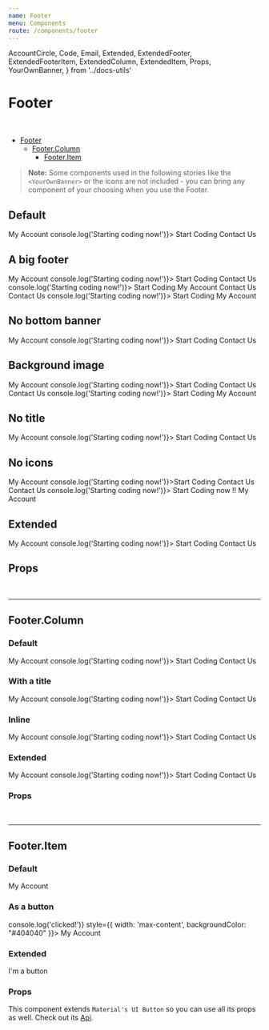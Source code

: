 ```yaml
---
name: Footer
menu: Components
route: /components/footer
---
```


  AccountCircle,
  Code,
  Email,
  Extended,
  ExtendedFooter,
  ExtendedFooterItem,
  ExtendedColumn,
  ExtendedItem,
  Props,
  YourOwnBanner,
} from '../docs-utils'

# Footer

<br/>

- [Footer](#)
  - [Footer.Column](#footercolumn)
    - [Footer.Item](#footeritem)

> **Note:** Some components used in the following stories like the `<YourOwnBanner>` or the icons are not included - you
can bring any component of your choosing when you use the Footer.

## Default

<Playground>
  <Footer title="Awesome footer" bottomBanner={YourOwnBanner}>
    <Footer.Column isInline>
      <Footer.Item icon={AccountCircle} href="#">
        My Account
      </Footer.Item>
      <Footer.Item icon={Code} onClick={() => console.log('Starting coding now!')}>
        Start Coding
      </Footer.Item>
      <Footer.Item icon={Email} href="lelain-dot-alexandre-at-gmail-dot-com">
        Contact Us
      </Footer.Item>
    </Footer.Column>
  </Footer>
</Playground>

## A big footer

<Playground>
  <Footer title="Awesome footer" bottomBanner={YourOwnBanner}>
    <Footer.Column title="Awesome Column A">
      <Footer.Item icon={AccountCircle} href="#">
        My Account
      </Footer.Item>
      <Footer.Item icon={Code} onClick={() => console.log('Starting coding now!')}>
        Start Coding
      </Footer.Item>
      <Footer.Item icon={Email} href="lelain-dot-alexandre-at-gmail-dot-com">
        Contact Us
      </Footer.Item>
    </Footer.Column>
    <Footer.Column title="Awesome Column B">
      <Footer.Item icon={Code} onClick={() => console.log('Starting coding now!')}>
        Start Coding
      </Footer.Item>
      <Footer.Item icon={AccountCircle} href="#">
        My Account
      </Footer.Item>
      <Footer.Item icon={Email} href="lelain-dot-alexandre-at-gmail-dot-com">
        Contact Us
      </Footer.Item>
    </Footer.Column>
    <Footer.Column title="Awesome Column C">
      <Footer.Item icon={Email} href="lelain-dot-alexandre-at-gmail-dot-com">
        Contact Us
      </Footer.Item>
      <Footer.Item icon={Code} onClick={() => console.log('Starting coding now!')}>
        Start Coding
      </Footer.Item>
      <Footer.Item icon={AccountCircle} href="#">
        My Account
      </Footer.Item>
    </Footer.Column>
  </Footer>
</Playground>

## No bottom banner

<Playground>
  <Footer title="Awesome footer">
    <Footer.Column isInline>
      <Footer.Item icon={AccountCircle} href="#">
        My Account
      </Footer.Item>
      <Footer.Item icon={Code} onClick={() => console.log('Starting coding now!')}>
        Start Coding
      </Footer.Item>
      <Footer.Item icon={Email} href="lelain-dot-alexandre-at-gmail-dot-com">
        Contact Us
      </Footer.Item>
    </Footer.Column>
  </Footer>
</Playground>

## Background image

<Playground>
  <Footer
    title="Awesome footer"
    image={{ src: 'https://ak4.picdn.net/shutterstock/videos/3200194/thumb/9.jpg' }}
  >
    <Footer.Column>
      <Footer.Item icon={AccountCircle} href="#">
        My Account
      </Footer.Item>
      <Footer.Item icon={Code} onClick={() => console.log('Starting coding now!')}>
        Start Coding
      </Footer.Item>
      <Footer.Item icon={Email} href="lelain-dot-alexandre-at-gmail-dot-com">
        Contact Us
      </Footer.Item>
    </Footer.Column>
    <Footer.Column>
      <Footer.Item icon={Email} href="lelain-dot-alexandre-at-gmail-dot-com">
        Contact Us
      </Footer.Item>
      <Footer.Item icon={Code} onClick={() => console.log('Starting coding now!')}>
        Start Coding
      </Footer.Item>
      <Footer.Item icon={AccountCircle} href="#">
        My Account
      </Footer.Item>
    </Footer.Column>
  </Footer>
</Playground>

## No title

<Playground>
  <Footer>
    <Footer.Column isInline>
      <Footer.Item icon={AccountCircle} href="#">
        My Account
      </Footer.Item>
      <Footer.Item icon={Code} onClick={() => console.log('Starting coding now!')}>
        Start Coding
      </Footer.Item>
      <Footer.Item icon={Email} href="lelain-dot-alexandre-at-gmail-dot-com">
        Contact Us
      </Footer.Item>
    </Footer.Column>
  </Footer>
</Playground>

## No icons

<Playground>
  <Footer title="Awesome footer">
    <Footer.Column title="Awesome column A">
      <Footer.Item href="#">My Account</Footer.Item>
      <Footer.Item onClick={() => console.log('Starting coding now!')}>Start Coding</Footer.Item>
      <Footer.Item href="lelain-dot-alexandre-at-gmail-dot-com">Contact Us</Footer.Item>
    </Footer.Column>
    <Footer.Column title="Awesome column B">
      <Footer.Item href="lelain-dot-alexandre-at-gmail-dot-com">Contact Us</Footer.Item>
      <Footer.Item onClick={() => console.log('Starting coding now!')}>
        Start Coding now !!
      </Footer.Item>
      <Footer.Item href="#">My Account</Footer.Item>
    </Footer.Column>
  </Footer>
</Playground>


## Extended

<Extended name="Footer">
  <ExtendedFooter>
    <ExtendedColumn isInline>
      <ExtendedItem icon={AccountCircle} href="#">
        My Account
      </ExtendedItem>
      <ExtendedItem icon={Code} onClick={() => console.log('Starting coding now!')}>
        Start Coding
      </ExtendedItem>
      <ExtendedItem icon={Email} href="lelain-dot-alexandre-at-gmail-dot-com">
        Contact Us
      </ExtendedItem>
    </ExtendedColumn>
  </ExtendedFooter>
</Extended>

## Props

<Props of={Footer} />

<br/>
<hr/>

## Footer.Column

### Default

<Playground>
  <Footer.Column style={{ width: 'max-content', backgroundColor: "#404040" }}>
    <Footer.Item icon={AccountCircle} href="#">
      My Account
    </Footer.Item>
    <Footer.Item icon={Code} onClick={() => console.log('Starting coding now!')}>
      Start Coding
    </Footer.Item>
    <Footer.Item icon={Email} href="lelain-dot-alexandre-at-gmail-dot-com">
      Contact Us
    </Footer.Item>
  </Footer.Column>
</Playground>

### With a title

<Playground>
  <Footer.Column title="Awesome title" style={{ width: 'max-content', backgroundColor: "#404040" }}>
    <Footer.Item icon={AccountCircle} href="#">
      My Account
    </Footer.Item>
    <Footer.Item icon={Code} onClick={() => console.log('Starting coding now!')}>
      Start Coding
    </Footer.Item>
    <Footer.Item icon={Email} href="lelain-dot-alexandre-at-gmail-dot-com">
      Contact Us
    </Footer.Item>
  </Footer.Column>
</Playground>


### Inline

<Playground>
  <Footer.Column title="Awesome title" isInline style={{ width: 'max-content', backgroundColor: "#404040" }}>
    <Footer.Item icon={AccountCircle} href="#">
      My Account
    </Footer.Item>
    <Footer.Item icon={Code} onClick={() => console.log('Starting coding now!')}>
      Start Coding
    </Footer.Item>
    <Footer.Item icon={Email} href="lelain-dot-alexandre-at-gmail-dot-com">
      Contact Us
    </Footer.Item>
  </Footer.Column>
</Playground>

### Extended

<Extended name="Footer.Column">
  <ExtendedColumn title="Awesome title" isInline>
    <Footer.Item icon={AccountCircle} href="#">
      My Account
    </Footer.Item>
    <Footer.Item icon={Code} onClick={() => console.log('Starting coding now!')}>
      Start Coding
    </Footer.Item>
    <Footer.Item icon={Email} href="lelain-dot-alexandre-at-gmail-dot-com">
      Contact Us
    </Footer.Item>
  </ExtendedColumn>
</Extended>

### Props

<Props of={Footer.Column} />

<br/>
<hr/>

## Footer.Item

### Default

<Playground>
  <Footer.Item icon={AccountCircle} href="#" style={{ width: 'max-content', backgroundColor: "#404040" }}>
    My Account
  </Footer.Item>
</Playground>

### As a button

<Playground>
  <Footer.Item icon={AccountCircle} onClick={() => console.log('clicked!')} style={{ width: 'max-content', backgroundColor: "#404040" }}>
    My Account
  </Footer.Item>
</Playground>

### Extended

<Extended name="Footer.Item">
  <ExtendedFooterItem icon={Email} href="#">
    I'm a button
  </ExtendedFooterItem>
</Extended>

### Props

This component extends `Material's UI Button` so you can use all its props as well. Check out its [Api](https://material-ui.com/api/button/).

<Props of={Footer.Item} />